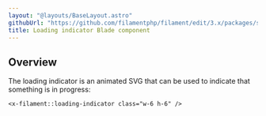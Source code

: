 ```yaml
---
layout: "@layouts/BaseLayout.astro"
githubUrl: "https://github.com/filamentphp/filament/edit/3.x/packages/support/docs/09-blade-components/02-loading-indicator.md"
title: Loading indicator Blade component
---
```


## Overview

The loading indicator is an animated SVG that can be used to indicate that something is in progress:

```blade
<x-filament::loading-indicator class="w-6 h-6" />
```
